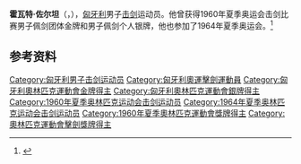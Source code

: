 {{eastern name order|[[匈牙利语|匈牙利语]]}}

'''霍瓦特·佐尔坦'''（{{lang-hu|Horváth Zoltán}}，{{bd|1937年|3月12日|}}），[[匈牙利|匈牙利]]男子[[击剑|击剑]]运动员。他曾获得1960年夏季奥运会击剑比赛男子佩剑团体金牌和男子佩剑个人银牌，他也参加了1964年夏季奥运会。<ref>{{Cite web|title=Zoltán HORVÁTH|url=https://www.olympic.org/zoltan-horvath|accessdate=2021-03-09|date=2021-03-09|work=International Olympic Committee|language=en|archive-date=2020-11-12|archive-url=https://web.archive.org/web/20201112225907/https://www.olympic.org/zoltan-horvath|dead-url=no}}</ref>

== 参考资料 ==
{{reflist}}

{{奥林匹克运动会击剑比赛男子佩剑团体冠军}}
{{世界击剑锦标赛男子佩剑个人冠军}}

{{Authority control}}
{{DEFAULTSORT:Horváth, Zoltán}}
[[Category:匈牙利男子击剑运动员|Category:匈牙利男子击剑运动员]]
[[Category:匈牙利奧運擊劍運動員|Category:匈牙利奧運擊劍運動員]]
[[Category:匈牙利奧林匹克運動會金牌得主|Category:匈牙利奧林匹克運動會金牌得主]]
[[Category:匈牙利奧林匹克運動會銀牌得主|Category:匈牙利奧林匹克運動會銀牌得主]]
[[Category:1960年夏季奥林匹克运动会击剑运动员|Category:1960年夏季奥林匹克运动会击剑运动员]]
[[Category:1964年夏季奥林匹克运动会击剑运动员|Category:1964年夏季奥林匹克运动会击剑运动员]]
[[Category:1960年夏季奧林匹克運動會獎牌得主|Category:1960年夏季奧林匹克運動會獎牌得主]]
[[Category:奧林匹克運動會擊劍獎牌得主|Category:奧林匹克運動會擊劍獎牌得主]]

{{匈牙利人物小作品}}
